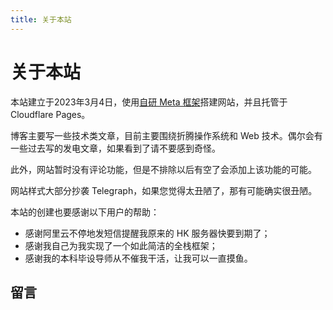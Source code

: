 ```yaml
---
title: 关于本站
---
```


# 关于本站


<Metadata author="swwind" time="2023-3-4" outdate={false} />

本站建立于2023年3月4日，使用[自研 Meta 框架][blitz]搭建网站，并且托管于 Cloudflare Pages。

博客主要写一些技术类文章，目前主要围绕折腾操作系统和 Web 技术。偶尔会有一些过去写的发电文章，如果看到了请不要感到奇怪。

此外，网站暂时没有评论功能，但是不排除以后有空了会添加上该功能的可能。

网站样式大部分抄袭 Telegraph，如果您觉得太丑陋了，那有可能确实很丑陋。

本站的创建也要感谢以下用户的帮助：

- 感谢阿里云不停地发短信提醒我原来的 HK 服务器快要到期了；
- 感谢我自己为我实现了一个如此简洁的全栈框架；
- 感谢我的本科毕设导师从不催我干活，让我可以一直摸鱼。

[blitz]: https://github.com/biliblitz/blitz

## 留言

<Comments path="about" />
